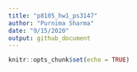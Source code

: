```yaml
---
title: "p8105_hw1_ps3147"
author: "Purnima Sharma"
date: "9/15/2020"
output: github_document
---
```


```r
knitr::opts_chunk$set(echo = TRUE)
```

